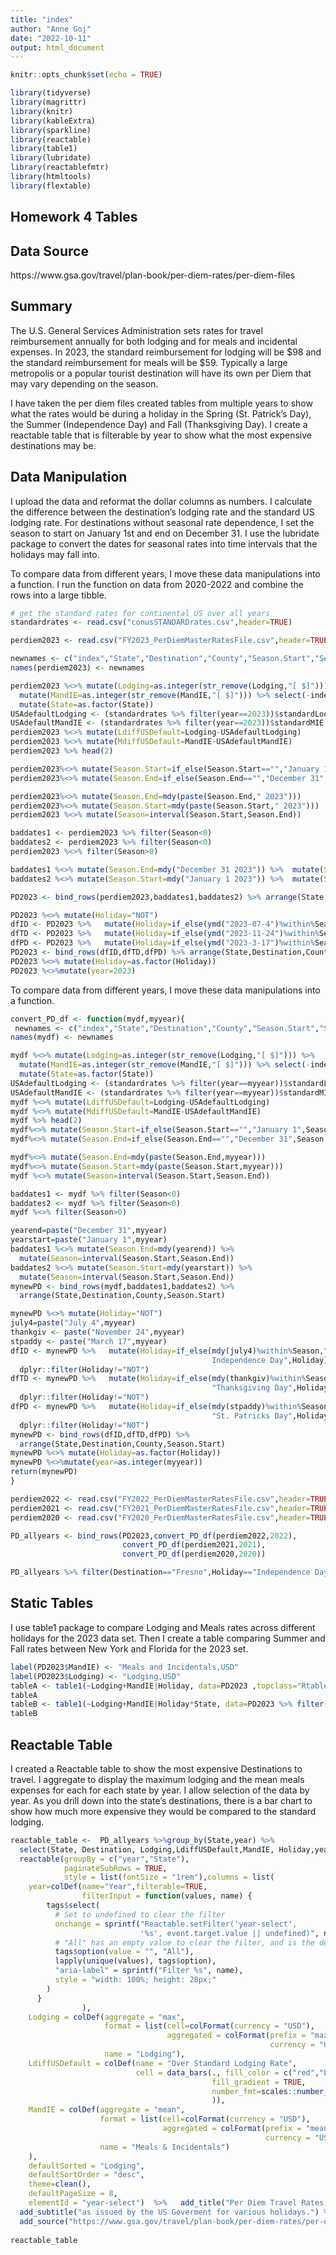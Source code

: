 ```yaml
---
title: "index"
author: "Anne Goj"
date: "2022-10-11"
output: html_document
---
```


```r
knitr::opts_chunk$set(echo = TRUE)
```

```r
library(tidyverse)
library(magrittr)
library(knitr)
library(kableExtra)
library(sparkline)
library(reactable)
library(table1)
library(lubridate)
library(reactablefmtr)
library(htmltools)
library(flextable)
```
## Homework 4 Tables

## Data Source
https://www.gsa.gov/travel/plan-book/per-diem-rates/per-diem-files

## Summary
The U.S. General Services Administration sets rates for travel reimbursement annually for both lodging and for meals and incidental expenses. In 2023, the standard reimbursement for lodging will be \$98 and the standard reimbursement for meals will be \$59.  Typically a large metropolis or a popular tourist destination will have its own per Diem that may vary depending on the season.

I have taken the per diem files created tables from multiple years to show what the rates would be during a holiday in the Spring (St. Patrick's Day), the Summer (Independence Day) and Fall (Thanksgiving Day). I create a reactable table that is filterable by year to show what the most expensive destinations may be.

## Data Manipulation

I upload the data and reformat the dollar columns as numbers. I calculate the difference between the destination's lodging rate and the standard US lodging rate.  For destinations without seasonal rate dependence, I set the season to start on January 1st and end on December 31. I use the lubridate package to convert the dates for seasonal rates into time intervals that the holidays may fall into.  

To compare data from different years, I move these data manipulations into a function.  I run the function on data from 2020-2022 and combine the rows into a large tibble.
```r
# get the standard rates for continental US over all years
standardrates <- read.csv("conusSTANDARDrates.csv",header=TRUE)

perdiem2023 <- read.csv("FY2023_PerDiemMasterRatesFile.csv",header=TRUE,skip=2)

newnames <- c("index","State","Destination","County","Season.Start","Season.End","Lodging","MandIE") 
names(perdiem2023) <- newnames

perdiem2023 %<>% mutate(Lodging=as.integer(str_remove(Lodging,"[ $]"))) %>% 
  mutate(MandIE=as.integer(str_remove(MandIE,"[ $]"))) %>% select(-index) %>% 
  mutate(State=as.factor(State)) 
USAdefaultLodging <- (standardrates %>% filter(year==2023))$standardLodging
USAdefaultMandIE <- (standardrates %>% filter(year==2023))$standardMIE
perdiem2023 %<>% mutate(LdiffUSDefault=Lodging-USAdefaultLodging)
perdiem2023 %<>% mutate(MdiffUSDefault=MandIE-USAdefaultMandIE)
perdiem2023 %>% head(2)
```

```r
perdiem2023%<>% mutate(Season.Start=if_else(Season.Start=="","January 1",Season.Start))
perdiem2023%<>% mutate(Season.End=if_else(Season.End=="","December 31",Season.End))

perdiem2023%<>% mutate(Season.End=mdy(paste(Season.End," 2023")))
perdiem2023%<>% mutate(Season.Start=mdy(paste(Season.Start," 2023")))
perdiem2023 %<>% mutate(Season=interval(Season.Start,Season.End))

baddates1 <- perdiem2023 %>% filter(Season<0)
baddates2 <- perdiem2023 %>% filter(Season<0)
perdiem2023 %<>% filter(Season>0)

baddates1 %<>% mutate(Season.End=mdy("December 31 2023")) %>%  mutate(Season=interval(Season.Start,Season.End))
baddates2 %<>% mutate(Season.Start=mdy("January 1 2023")) %>%  mutate(Season=interval(Season.Start,Season.End))

PD2023 <- bind_rows(perdiem2023,baddates1,baddates2) %>% arrange(State,Destination,County,Season.Start)

PD2023 %<>% mutate(Holiday="NOT")
dfID <- PD2023 %>%   mutate(Holiday=if_else(ymd("2023-07-4")%within%Season,"Independence Day",Holiday)) %>% dplyr::filter(Holiday!="NOT")
dfTD <- PD2023 %>%   mutate(Holiday=if_else(ymd("2023-11-24")%within%Season,"Thanksgiving Day",Holiday)) %>% dplyr::filter(Holiday!="NOT")
dfPD <- PD2023 %>%   mutate(Holiday=if_else(ymd("2023-3-17")%within%Season,"St. Patricks Day",Holiday)) %>% dplyr::filter(Holiday!="NOT")
PD2023 <- bind_rows(dfID,dfTD,dfPD) %>% arrange(State,Destination,County,Season.Start)
PD2023 %<>% mutate(Holiday=as.factor(Holiday))
PD2023 %<>%mutate(year=2023) 
```

To compare data from different years, I move these data manipulations into a function.
```r

convert_PD_df <- function(mydf,myyear){
 newnames <- c("index","State","Destination","County","Season.Start","Season.End","Lodging","MandIE") 
names(mydf) <- newnames

mydf %<>% mutate(Lodging=as.integer(str_remove(Lodging,"[ $]"))) %>% 
  mutate(MandIE=as.integer(str_remove(MandIE,"[ $]"))) %>% select(-index) %>% 
  mutate(State=as.factor(State)) 
USAdefaultLodging <- (standardrates %>% filter(year==myyear))$standardLodging
USAdefaultMandIE <- (standardrates %>% filter(year==myyear))$standardMIE
mydf %<>% mutate(LdiffUSDefault=Lodging-USAdefaultLodging)
mydf %<>% mutate(MdiffUSDefault=MandIE-USAdefaultMandIE)
mydf %>% head(2)
mydf%<>% mutate(Season.Start=if_else(Season.Start=="","January 1",Season.Start))
mydf%<>% mutate(Season.End=if_else(Season.End=="","December 31",Season.End))

mydf%<>% mutate(Season.End=mdy(paste(Season.End,myyear)))
mydf%<>% mutate(Season.Start=mdy(paste(Season.Start,myyear)))
mydf %<>% mutate(Season=interval(Season.Start,Season.End))

baddates1 <- mydf %>% filter(Season<0)
baddates2 <- mydf %>% filter(Season<0)
mydf %<>% filter(Season>0)

yearend=paste("December 31",myyear)
yearstart=paste("January 1",myyear)
baddates1 %<>% mutate(Season.End=mdy(yearend)) %>%  
  mutate(Season=interval(Season.Start,Season.End))
baddates2 %<>% mutate(Season.Start=mdy(yearstart)) %>%
  mutate(Season=interval(Season.Start,Season.End))
mynewPD <- bind_rows(mydf,baddates1,baddates2) %>%
  arrange(State,Destination,County,Season.Start)

mynewPD %<>% mutate(Holiday="NOT")
july4=paste("July 4",myyear)
thankgiv <- paste("November 24",myyear)
stpaddy <- paste("March 17",myyear)
dfID <- mynewPD %>%   mutate(Holiday=if_else(mdy(july4)%within%Season,"
                                             Independence Day",Holiday)) %>%
  dplyr::filter(Holiday!="NOT")
dfTD <- mynewPD %>%   mutate(Holiday=if_else(mdy(thankgiv)%within%Season,
                                             "Thanksgiving Day",Holiday)) %>%
  dplyr::filter(Holiday!="NOT")
dfPD <- mynewPD %>%   mutate(Holiday=if_else(mdy(stpaddy)%within%Season,
                                             "St. Patricks Day",Holiday)) %>%
  dplyr::filter(Holiday!="NOT")
mynewPD <- bind_rows(dfID,dfTD,dfPD) %>% 
  arrange(State,Destination,County,Season.Start)
mynewPD %<>% mutate(Holiday=as.factor(Holiday))
mynewPD %<>%mutate(year=as.integer(myyear)) 
return(mynewPD)
}

perdiem2022 <- read.csv("FY2022_PerDiemMasterRatesFile.csv",header=TRUE,skip=2)
perdiem2021 <- read.csv("FY2021_PerDiemMasterRatesFile.csv",header=TRUE,skip=2)
perdiem2020 <- read.csv("FY2020_PerDiemMasterRatesFile.csv",header=TRUE,skip=2)

PD_allyears <- bind_rows(PD2023,convert_PD_df(perdiem2022,2022),
                         convert_PD_df(perdiem2021,2021),
                         convert_PD_df(perdiem2020,2020))
```


```r
PD_allyears %>% filter(Destination=="Fresno",Holiday=="Independence Day")
```


## Static Tables
I use table1 package to compare Lodging and Meals rates across different holidays for the 2023 data set.
Then I create a table comparing Summer and Fall rates between New York and Florida for the 2023 set.
```r
label(PD2023$MandIE) <- "Meals and Incidentals,USD"
label(PD2023$Lodging) <- "Lodging,USD"
tableA <- table1(~Lodging+MandIE|Holiday, data=PD2023 ,topclass="Rtable1-shade")
tableA
tableB <- table1(~Lodging+MandIE|Holiday*State, data=PD2023 %>% filter(State%in%c("FL","NY"),Holiday%in%c("Independence Day","Thanksgiving Day")))
tableB
```


## Reactable Table
I created a Reactable table to show the most expensive Destinations to travel. I aggregate to display the maximum lodging and the mean meals expenses for each for each state by year. I allow selection of the data by year. As you drill down into the state's destinations, there is a bar chart to show how much more expensive they would be compared to the standard lodging. 

```r
reactable_table <-  PD_allyears %>%group_by(State,year) %>% 
  select(State, Destination, Lodging,LdiffUSDefault,MandIE, Holiday,year) %>%
  reactable(groupBy = c("year","State"),
            paginateSubRows = TRUE,
            style = list(fontSize = "1rem"),columns = list(
    year=colDef(name="Year",filterable=TRUE,
                filterInput = function(values, name) {
        tags$select(
          # Set to undefined to clear the filter
          onchange = sprintf("Reactable.setFilter('year-select',
                             '%s', event.target.value || undefined)", name),
          # "All" has an empty value to clear the filter, and is the default option
          tags$option(value = "", "All"),
          lapply(unique(values), tags$option),
          "aria-label" = sprintf("Filter %s", name),
          style = "width: 100%; height: 28px;"
        )
      }
                ),
    Lodging = colDef(aggregate = "max",
                     format = list(cell=colFormat(currency = "USD"),
                                   aggregated = colFormat(prefix = "maximum =",
                                                          currency = "USD")),
                     name = "Lodging"),
    LdiffUSDefault = colDef(name = "Over Standard Lodging Rate",
                            cell = data_bars(., fill_color = c("red","black"),
                                             fill_gradient = TRUE,
                                             number_fmt=scales::number_format(accuracy=1)
                                             )),
    MandIE = colDef(aggregate = "mean",
                    format = list(cell=colFormat(currency = "USD"),
                                  aggregated = colFormat(prefix = "mean =",
                                                         currency = "USD")),
                    name = "Meals & Incidentals")
    ),
    defaultSorted = "Lodging",
    defaultSortOrder = "desc",
    theme=clean(),
    defaultPageSize = 8,
    elementId = "year-select")  %>%   add_title("Per Diem Travel Rates ") %>% 
  add_subtitle("as issued by the US Goverment for various holidays.") %>% 
  add_source("https://www.gsa.gov/travel/plan-book/per-diem-rates/per-diem-files")
  
reactable_table
```



